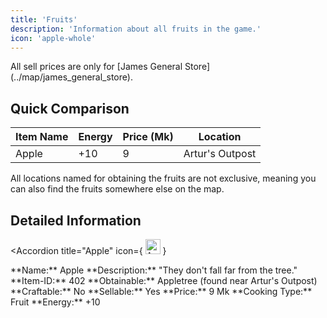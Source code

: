 ```yaml
---
title: 'Fruits'
description: 'Information about all fruits in the game.'
icon: 'apple-whole'
---
```


<Note type="warning">
  All sell prices are only for [James General Store](../map/james_general_store).
</Note>

## Quick Comparison

| Item Name | Energy | Price (Mk) | Location |
|------------|--------|------------|----------|
| Apple | +10 | 9 | Artur's Outpost |

<Note type="info">
  All locations named for obtaining the fruits are not exclusive, meaning you can also find the fruits somewhere else on the map.
</Note>

## Detailed Information

<AccordionGroup>

<Accordion 
  title="Apple" 
  icon={
    <img 
      src="https://i.imgur.com/huFv16t.png" 
      alt="Apple Icon" 
      width="24" 
      height="24"
    />
  }
>
  <div className="flex flex-row space-x-4">
    <div>
      **Name:** Apple  
      **Description:** "They don't fall far from the tree."  
      **Item-ID:** 402  
      **Obtainable:** Appletree (found near Artur's Outpost)  
      **Craftable:** No  
      **Sellable:** Yes  
      **Price:** 9 Mk  
      **Cooking Type:** Fruit  
      **Energy:** +10  
    </div>
  </div>
</Accordion>

</AccordionGroup>
